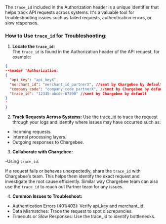 The `trace_id` included in the Authorization header is a unique identifier that helps track API requests across systems. It's a valuable tool for troubleshooting issues such as failed requests, authentication errors, or slow responses.

### How to Use `trace_id` for Troubleshooting:

1. **Locate the `trace_id`:**  
The `trace_id` is found in the Authorization header of the API request, for example:
```json
{
--header 'Authorization: 
{
  "api_key": "api_keyX",
  "merchant_id": "merchant_id_partnerX", //sent by Chargebee by default
  "company_code": "company_code_partnerX", //sent by Chargebee by default
  "trace_id": "12345-abcde-67890" //sent by Chargebee by default
}
'
}
```
2. **Track Requests Across Systems:** 
Use the trace_id to trace the request through your logs and identify where issues may have occurred such as:
- Incoming requests.
- Internal processing layers.
- Outgoing responses to Chargebee.

3. **Collaborate with Chargebee:**

-Using `trace_id`:

If a request fails or behaves unexpectedly, share the `trace_id` with Chargebee's team. This helps them identify the exact request and investigate the root cause efficiently.
Similar way Chargebee team can also use the `trace_id` to reach out Partner team for any issues.


4. **Common Issues to Troubleshoot:**
- Authentication Errors (401/403): Verify api_key and merchant_id.
- Data Mismatches: Trace the request to spot discrepancies.
- Timeouts or Slow Responses: Use the trace_id to identify bottlenecks.

